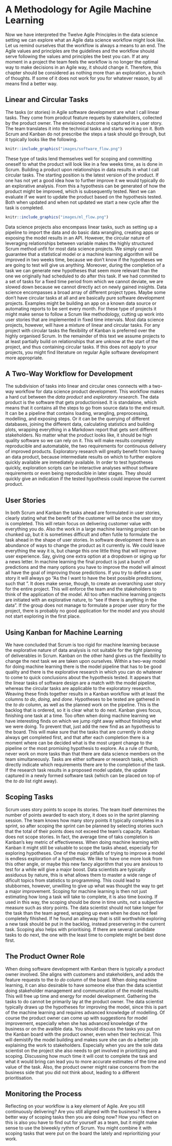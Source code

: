 # A Methodology for Agile Machine Learning

Now we have interpreted the Twelve Agile Principles in the data science setting we can explore what an Agile data science workflow might look like. Let us remind ourselves that the workflow is always a means to an end. The Agile values and principles are the guidelines and the workflow should serve following the values amd principles the best you can. If at any moment in a project the team feels the workflow is no longer the optimal way to make decisions in an Agile way, it should change it. Therefore, this chapter should be considered as nothing more than an exploration, a bunch of thoughts. If some of it does not work for you for whatever reason, by all means find a better way.

## Linear and Circular Tasks

The tasks (or stories) in Agile software development are what I call linear tasks. They come from prodcut feature requets by stakeholders, collected by the product owner. The envisioned outcome is captured in a user story. The team translates it into the technical tasks and starts working on it. Both Scrum and Kanban do not prescribe the steps a task should go through, but it typically looks like the following.

```r
knitr::include_graphics("images/software_flow.png")
```
These type of tasks lend themselves well for scoping and committing oneself to what the product will look like in a few weeks time, as is done in Scrum. Building a product upon relationships in data results in what I call circular tasks. The starting position is the latest version of the product. If one has not yet a good idea how to further improve it we would typically do an explorative analysis. From this a hypothesis can be generated of how the product might be improved, which is subsequently tested. Next we can evaluate if we want to update the product based on the hypothesis tested. Both when updated and when not updated we start a new cycle after the task is completed.

```r
knitr::include_graphics("images/ml_flow.png")
```
Data science projects also encompass linear tasks, such as setting up a pipeline to import the data and do basic data wrangling, creating apps or exposing the model results in an API. However, the circular nature of leveraging relationships between variable makes the highly structured Scrum method unfit for most data science projects. We simply cannot guarantee that a statistical model or a machine learning algorithm will be improved in two weeks time, because we don't know if the hypotheses we are going to test will give us anything. Moreover, during the completion of a task we can generate new hypotheses that seem more relevant than the one we originally had scheduled to do after this task. If we had commited to a set of tasks for a fixed time period from which we cannot deviate, we are slowed down because we cannot directly act on newly gained insights. Data science encompasses a broad array of different project types. Maybe some don't have circular tasks at all and are basically pure software development projects. Examples might be building an app on a known data source or automating reports to be sent every month. For these type of projects it might make sense to follow a Scrum like methodology, cutting up work into user stories that are implemented in fixed time intervals. Most data science projects, however, will have a mixture of linear and circular tasks. For any project with circular tasks the flexibility of Kanban is preferred over the highly organised Scrum. In the remainder of this text we assume projects to at least partially build on relationships that are unknow at the start of the project, and thus containing circular tasks. If this does not apply to your projects, you might find literature on regular Agile software development more appropriate.

## A Two-Way Workflow for Development

The subdivision of tasks into linear and circular ones connects with a two-way workflow for data science product development. This workflow makes a hard cut between the *data product* and *exploratory research*. The data product is the software that gets productionised. It is standalone, which means that it contains all the steps to go from source data to the end result. It can be a pipeline that contains loading, wrangling, preprocessing, modelling, and exposing steps. Or it can be the querying of different databases, joining the different data, calculating statistics and building plots, wrapping everything in a Markdown report that gets sent different stakeholders. No matter what the product looks like, it should be high quality software so we can rely on it. This will make results completely reproducible and automatable, the two requirements for continuous delivery of improved products. Exploratory research will greatly benefit from having an data product, because intermediate results on which to further explore quickly available are inmediately available. In order to test hypotheses quickly, exploration scripts can be interactive analyses without software requirements or even being reproducible in later stages. They should quickly give an indication if the tested hypothesis could improve the current product.

## User Stories

In both Scrum and Kanban the tasks ahead are formulated in user stories, clearly stating what the benefit of the customer will be once the user story is completed. This will retain focus on delivering customer value with everything you do. Also the work in a large machine learning project can be chunked up, but it is sometimes difficult and often futile to formulate the task ahead in the shape of user stories. In software development there is an abundance of ways to change the product as it currently is. We could leave everything the way it is, but change this one little thing that will improve user experience. Say, giving one extra option at a dropdown or siging up for a news letter. In machine learning the final product is just a bunch of predictions and the many options you have to improve the model will almost all have the goal of improving those predictions. If you try to define a user story it will always go "As the <user of the model> I want to have the best possible preditctions, such that <application of the model>". It does make sense, though, to create an overarching user story for the entire project. This will enforce the team and the stakeholders to think of the application of the model. All too often machine learning projects are initiated with an explorative nature, to "see if there is anything in the data". If the group does not manage to formulate a proper user story for the project, there is probably no good application for the model and you should not start exploring in the first place. 

## Using Kanban for Machine Learning

We have concluded that Scrum is too rigid for machine learning because the explorative nature of data analysis is not suitable for the tight planning of deliverables in Scrum. Kanban on the other hand gives us the flexibility to change the next task we are taken upon ourselves. Within a two-way model for doing machine learning there is the model pipeline that has to be good quality and there is the explorative research in which you can do whatever to come to quick conclusions about the hypothesis tested. It appears that the linear tasks of software design are a match with the model pipeline, whereas the circular tasks are applicable to the exploratory research. Weaving these finds together results in a Kanban workflow with at least the columns *to do*, *doing*, and *done*. Hypotheses to be tested are gathered in the *to do* column, as well as the planned work on the pipeline. This is the backlog that is ordered, so it is clear what to do next. Kanban gives focus, finishing one task at a time. Too often when doing machine learning we have interesting finds on which we jump right away without finishing what we were doing. To prevent that, just add the new find as an hypothesis to the board. This will make sure that the tasks that are currently in *doing* always get completed first, and that after each completion there is a moment where can be decided what is the most urgent change to the pipeline or the most promising hypothesis to explore. As a rule of thumb, never work on more tasks than that there are data science members on the team simultaneously. Tasks are either software or research tasks, which directly indicate which requirements there are to the completion of the task. If the research task results in a proposed model update, the update captured in a newly formed software task (which can be placed on top of the *to do* list right away).

## Scoping Tasks

Scrum uses story points to scope its stories. The team itself determines the number of points awarded to each story, it does so in the sprint planning session. The team knows how many story points it typically completes in a sprint, so after scoping the sprint can be planned by selecting stories such that the total of their points does not exceed the team's capacity. Kanban does not scope stories. In fact, the average time of taks completion is Kanban's key metric of effectiveness. When doing machine learning with Kanban it might still be valuable to scope the tasks ahead, especially for exploring hypotheses. One of the major pitfalls of trying to improve a model is endless exploration of a hypothesis. We like to have one more look from this other angle, or maybe this new fancy algorithm that you are anxious to test for a while will give a major boost. Data scientists are typically assiduous by nature, this is what allows them to master a wide range of dificult topics from statistics to programming. This could lead to stubbornes, however, unwilling to give up what was thought the way to get a major improvement. Scoping for machine learning is then not just estimating how long a task will take to complete, it is also time boxing. If used in this way, the scoping should be done in time units, not a subjective measure such as story points. The data scientist should not take longer for the task than the team agreed, wrapping up even when he does not feel completely fihished. If he found an alleyway that is still worthwhile exploring a new task should be put in the backlog, instead preservering in the current task. Scoping also helps with prioritising. If there are several candidate tasks to do next, the one with the least time to complete might be best done first. 

## The Product Owner Role

When doing software development with Kanban there is typically a product owner involved. She aligns with customers and stakeholders, and adds the feature requests to the *to do* column of the board. When doing machine learning, it can also desirable to have someone else than the data scientist doing stakeholder management and communication of the model results. This will free up time and energy for model development. Gathering the tasks to do cannot be primarily lay at the product owner. The data scientist typically draws up the hypotheses for improving the model, since this is part of the machine learning and requires advanced knowledge of modelling. Of course the product owner can come up with suggestions for model improvement, especially when she has advanced knowledge of the business or on the availble data. You should discuss the tasks you put on the Kanban board with the product owner, even when their technical. This will demistify the model building and makes sure she can do a better job explaining the work to stakeholders. Especially when you are the sole data scientist on the project she also needs to get involved in prioritizing and scoping. Discussing how much time it will cost to complete the task and what it would bring can lead you to more accurate estimates of the time and value of the task. Also, the product owner might raise concerns from the business side that you did not think about, leading to a different prioritisation.

## Monitoring the Process

Reflecting on your workflow is a key element of Agile. Are you still continuously delivering? Are you still aligned with the business? Is there a better way of scoping tasks then you are doing now? How you reflect on this is also you have to find out for yourself as a team, but it might make sense to use the biweekly rythm of Scrum. You might combine it with scoping tasks that were put on the board the lately and reprioritizing your work. 
